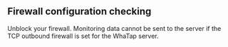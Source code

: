 ## Firewall configuration checking

Unblock your firewall. Monitoring data cannot be sent to the server if the TCP outbound firewall is set for the WhaTap server.
